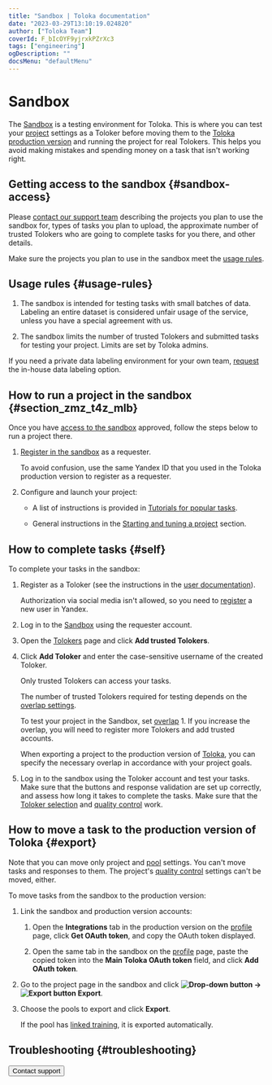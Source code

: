 ```yaml
---
title: "Sandbox | Toloka documentation"
date: "2023-03-29T13:10:19.024820"
author: ["Toloka Team"]
coverId: F_bIcOYF9yjrxkPZrXc3
tags: ["engineering"]
ogDescription: ""
docsMenu: "defaultMenu"
---
```



# Sandbox

The [Sandbox](https://sandbox.toloka.yandex.com/for-requesters) is a testing environment for Toloka. This is where you can test your [project](/docs/glossary#project) settings as a Toloker before moving them to the [Toloka production version](https://platform.toloka.ai/requester/) and running the project for real Tolokers. This helps you avoid making mistakes and spending money on a task that isn't working right.

## Getting access to the sandbox {#sandbox-access}

Please [contact our support team](/docs/guide/troubleshooting/support?form-topic1=sandbox&form-source=guide-sandbox) describing the projects you plan to use the sandbox for, types of tasks you plan to upload, the approximate number of trusted Tolokers who are going to complete tasks for you there, and other details.

Make sure the projects you plan to use in the sandbox meet the [usage rules](#usage-rules).

## Usage rules {#usage-rules}

1. The sandbox is intended for testing tasks with small batches of data. Labeling an entire dataset is considered unfair usage of the service, unless you have a special agreement with us.

1. The sandbox limits the number of trusted Tolokers and submitted tasks for testing your project. Limits are set by Toloka admins.

If you need a private data labeling environment for your own team, [request](/docs/guide/troubleshooting/support?form-topic1=sandbox&form-source=guide-sandbox) the in-house data labeling option.

## How to run a project in the sandbox {#section_zmz_t4z_mlb}

Once you have [access to the sandbox](#sandbox-access) approved, follow the steps below to run a project there.

1. [Register in the sandbox](https://sandbox.toloka.yandex.com/for-requesters) as a requester.

    <Note mode="tip" title="Tip">

    To avoid confusion, use the same Yandex ID that you used in the Toloka production version to register as a requester.

    </Note>

1. Configure and launch your project:

    - A list of instructions is provided in [Tutorials for popular tasks](/docs/tutorials/usecases).

    - General instructions in the [Starting and tuning a project](/docs/guide/main-steps) section.

## How to complete tasks {#self}

To complete your tasks in the sandbox:

1. Register as a Toloker (see the instructions in the [user documentation](https://toloka.ai/tolokers/docs/web/register.html?lang=en#register)).

    <Note mode="restriction" title="Alert">

    Authorization via social media isn't allowed, so you need to [register](https://passport.toloka.ai/registration?mode=register&retpath=https://platform.toloka.ai) a new user in Yandex.

    </Note>

1. Log in to the [Sandbox](https://sandbox.toloka.yandex.com/for-requesters) using the requester account.

1. Open the [Tolokers](https://platform.toloka.ai/requester/workers) page and click **Add trusted Tolokers**.

1. Click **Add Toloker** and enter the case-sensitive username of the created Toloker.

    Only trusted Tolokers can access your tasks.

    The number of trusted Tolokers required for testing depends on the [overlap settings](/docs/guide/dynamic-overlap).

    To test your project in the Sandbox, set [overlap](/docs/glossary#overlap) 1. If you increase the overlap, you will need to register more Tolokers and add trusted accounts.

    When exporting a project to the production version of [Toloka](#export), you can specify the necessary overlap in accordance with your project goals.

1. Log in to the sandbox using the Toloker account and test your tasks. Make sure that the buttons and response validation are set up correctly, and assess how long it takes to complete the tasks. Make sure that the [Toloker selection](/docs/guide/filters) and [quality control](/docs/guide/control) work.

## How to move a task to the production version of Toloka {#export}

<Note mode="restriction" title="Restriction">

Note that you can move only project and [pool](/docs/glossary#pool) settings. You can't move tasks and responses to them. The project's [quality control](/docs/glossary#quality-control) settings can't be moved, either.

</Note>

To move tasks from the sandbox to the production version:

1. Link the sandbox and production version accounts:

    1. Open the **Integrations** tab in the production version on the [profile](https://platform.toloka.ai/requester/profile) page, click **Get OAuth token**, and copy the OAuth token displayed.

    1. Open the same tab in the sandbox on the [profile](https://sandbox.toloka.yandex.com/requester/profile) page, paste the copied token into the **Main Toloka OAuth token** field, and click **Add OAuth token**.

1. Go to the project page in the sandbox and click **<img src="https://tlkfrontprod.azureedge.net/portal-production/static/uploaded/images/1675425165980/1675425165980_original_svg.svg" alt="Drop-down button" /> → <img src="https://tlkfrontprod.azureedge.net/portal-production/static/uploaded/images/1675425190968/1675425190968_original_svg.svg" alt="Export button" /> Export**.

1. Choose the pools to export and click **Export**.

    If the pool has [linked training](/docs/guide/train), it is exported automatically.

## Troubleshooting {#troubleshooting}

<FaqWorkWithSandbox/>

<FaqSeePoolAsToloker/>

<FaqSameAccount/>

<TroubleshootingExportError/>

<FaqCheckMobileVersion/>

<FaqCopyFromSandbox/>

<TroubleshootingSubmit/>

<FaqMoveControlTasks/>

<TroubleshootingDontSeeTask/>

<TroubleshootingCantAddTrustedUser/>

<FaqOverlap/>

<FaqChangeOverlap/>

<Button themeColor="light" view="default" size="l" type="link" url="/docs/guide/troubleshooting/support?form-topic1=sandbox&form-source=guide-sandbox">Contact support</Button>